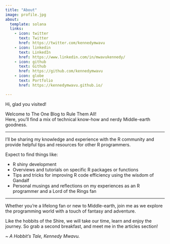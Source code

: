 ```yaml
---
title: "About"
image: profile.jpg
about:
  template: solana
  links:
    - icon: twitter
      text: Twitter
      href: https://twitter.com/kennedymwavu
    - icon: linkedin
      text: LinkedIn
      href: https://www.linkedin.com/in/mwavukennedy/
    - icon: github
      text: Github
      href: https://github.com/kennedymwavu
    - icon: globe
      text: Portfolio
      href: https://kennedymwavu.github.io/

---
```


Hi, glad you visited!

Welcome to The One Blog to Rule Them All!
<br>
Here, you'll find a mix of technical know-how and nerdy Middle-earth goodness.

----

I'll be sharing my knowledge and experience with the R community and provide helpful tips and resources for other R programmers.

Expect to find things like:

  - R shiny development
  - Overviews and tutorials on specific R packages or functions
  - Tips and tricks for improving R code efficiency using the 
  wisdom of Gandalf
  - Personal musings and reflections on my experiences as an 
  R programmer and a Lord of the Rings fan

----

Whether you're a lifelong fan or new to Middle-earth, join me as we explore the programming world with a touch of fantasy and adventure.

Like the hobbits of the Shire, we will take our time, learn and enjoy the journey. So grab a second breakfast, and meet me in the articles section!

*~ A Hobbit's Tale, Kennedy Mwavu.*
